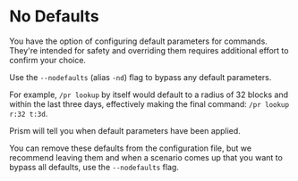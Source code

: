 # No Defaults

You have the option of configuring default parameters for commands. They're intended
for safety and overriding them requires additional effort to confirm your choice.

Use the `--nodefaults` (alias `-nd`) flag to bypass any default parameters.

For example, `/pr lookup` by itself would default to a radius of 32 blocks and within the last three days,
effectively making the final command: `/pr lookup r:32 t:3d`.

Prism will tell you when default parameters have been applied.

You can remove these defaults from the configuration file, but we recommend leaving them
and when a scenario comes up that you want to bypass all defaults, use the `--nodefaults` flag.
